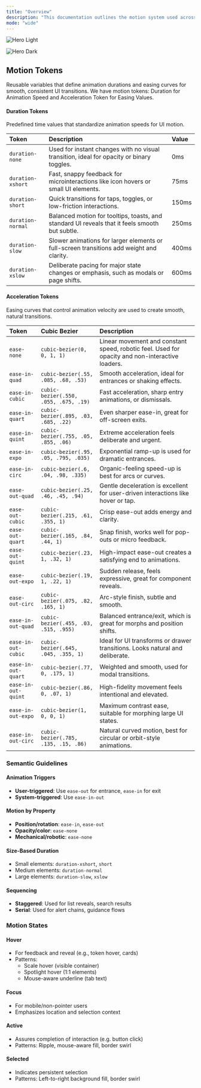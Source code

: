 ```yaml
---
title: "Overview"
description: "This documentation outlines the motion system used across our web and mobile apps. It defines duration and acceleration tokens, semantic motion patterns, and specific motion specs for core components."
mode: "wide"
---
```


<img
  className="block dark:hidden"
  src="/images/hero-light.png"
  alt="Hero Light"
/>

<img
  className="hidden dark:block"
  src="/images/hero-dark.png"
  alt="Hero Dark"
/>

## Motion Tokens

Reusable variables that define animation durations and easing curves for smooth, consistent UI transitions. We have motion tokens: Duration for Animation Speed and Acceleration Token for Easing Values.

#### Duration Tokens

Predefined time values that standardize animation speeds for UI motion.

| Token             | Description                                                                                    | Value |
| :---------------- | :--------------------------------------------------------------------------------------------- | :---- |
| `duration-none`   | Used for instant changes with no visual transition, ideal for opacity or binary toggles.       | 0ms   |
| `duration-xshort` | Fast, snappy feedback for microinteractions like icon hovers or small UI elements.             | 75ms  |
| `duration-short`  | Quick transitions for taps, toggles, or low-friction interactions.                             | 150ms |
| `duration-normal` | Balanced motion for tooltips, toasts, and standard UI reveals that it feels smooth but subtle. | 250ms |
| `duration-slow`   | Slower animations for larger elements or full-screen transitions add weight and clarity.       | 400ms |
| `duration-xslow`  | Deliberate pacing for major state changes or emphasis, such as modals or page shifts.          | 600ms |

#### Acceleration Tokens

Easing curves that control animation velocity are used to create smooth, natural transitions.

| **Token**           | **Cubic Bezier**                      | **Description**                                                                                 |
| :------------------ | :------------------------------------ | :---------------------------------------------------------------------------------------------- |
| `ease-none`         | `cubic-bezier(0, 0, 1, 1)`            | Linear movement and constant speed, robotic feel. Used for opacity and non-interactive loaders. |
| `ease-in-quad`      | `cubic-bezier(.55, .085, .68, .53)`   | Smooth acceleration, ideal for entrances or shaking effects.                                    |
| `ease-in-cubic`     | `cubic-bezier(.550, .055, .675, .19)` | Fast acceleration, sharp entry animations, or dismissals.                                       |
| `ease-in-quart`     | `cubic-bezier(.895, .03, .685, .22)`  | Even sharper ease-in, great for off-screen exits.                                               |
| `ease-in-quint`     | `cubic-bezier(.755, .05, .855, .06)`  | Extreme acceleration feels deliberate and urgent.                                               |
| `ease-in-expo`      | `cubic-bezier(.95, .05, .795, .035)`  | Exponential ramp-up is used for dramatic entrances.                                             |
| `ease-in-circ`      | `cubic-bezier(.6, .04, .98, .335)`    | Organic-feeling speed-up is best for arcs or curves.                                            |
| `ease-out-quad`     | `cubic-bezier(.25, .46, .45, .94)`    | Gentle deceleration is excellent for user-driven interactions like hover or tap.                |
| `ease-out-cubic`    | `cubic-bezier(.215, .61, .355, 1)`    | Crisp ease-out adds energy and clarity.                                                         |
| `ease-out-quart`    | `cubic-bezier(.165, .84, .44, 1)`     | Snap finish, works well for pop-outs or micro feedback.                                         |
| `ease-out-quint`    | `cubic-bezier(.23, 1, .32, 1)`        | High-impact ease-out creates a satisfying end to animations.                                    |
| `ease-out-expo`     | `cubic-bezier(.19, 1, .22, 1)`        | Sudden release, feels expressive, great for component reveals.                                  |
| `ease-out-circ`     | `cubic-bezier(.075, .82, .165, 1)`    | Arc-style finish, subtle and smooth.                                                            |
| `ease-in-out-quad`  | `cubic-bezier(.455, .03, .515, .955)` | Balanced entrance/exit, which is great for morphs and position shifts.                          |
| `ease-in-out-cubic` | `cubic-bezier(.645, .045, .355, 1)`   | Ideal for UI transforms or drawer transitions. Looks natural and deliberate.                    |
| `ease-in-out-quart` | `cubic-bezier(.77, 0, .175, 1)`       | Weighted and smooth, used for modal transitions.                                                |
| `ease-in-out-quint` | `cubic-bezier(.86, 0, .07, 1)`        | High-fidelity movement feels intentional and elevated.                                          |
| `ease-in-out-expo`  | `cubic-bezier(1, 0, 0, 1)`            | Maximum contrast ease, suitable for morphing large UI states.                                   |
| `ease-in-out-circ`  | `cubic-bezier(.785, .135, .15, .86)`  | Natural curved motion, best for circular or orbit-style animations.                             |

### Semantic Guidelines

#### Animation Triggers

- **User-triggered**: Use `ease-out` for entrance, `ease-in` for exit
- **System-triggered**: Use `ease-in-out`

#### Motion by Property

- **Position/rotation**: `ease-in`, `ease-out`
- **Opacity/color**: `ease-none`
- **Mechanical/robotic**: `ease-none`

#### Size-Based Duration

- Small elements: `duration-xshort`, `short`
- Medium elements: `duration-normal`
- Large elements: `duration-slow`, `xslow`

#### Sequencing

- **Staggered**: Used for list reveals, search results
- **Serial**: Used for alert chains, guidance flows

### Motion States

#### Hover

- For feedback and reveal (e.g., token hover, cards)
- Patterns:
  - Scale hover (visible container)
  - Spotlight hover (1:1 elements)
  - Mouse-aware underline (tab text)

#### Focus

- For mobile/non-pointer users
- Emphasizes location and selection context

#### Active

- Assures completion of interaction (e.g. button click)
- Patterns: Ripple, mouse-aware fill, border swirl

#### Selected

- Indicates persistent selection
- Patterns: Left-to-right background fill, border swirl